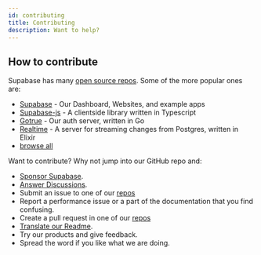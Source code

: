 ```yaml
---
id: contributing
title: Contributing
description: Want to help?
---
```


## How to contribute

Supabase has many [open source repos](https://github.com/orgs/supabase/repositories). Some of the more popular ones are:
  - [Supabase](https://github.com/supabase/supabase) - Our Dashboard, Websites, and example apps
  - [Supabase-js](https://github.com/supabase/supabase-js) - A clientside library written in Typescript
  - [Gotrue](https://github.com/supabase/gotrue) - Our auth server, written in Go
  - [Realtime](https://github.com/supabase/realtime) - A server for streaming changes from Postgres, written in Elixir 
  - [browse all](https://github.com/orgs/supabase/repositories)

Want to contribute? Why not jump into our GitHub repo and:

- [Sponsor Supabase](https://github.com/sponsors/supabase).
- [Answer Discussions](https://github.com/supabase/supabase/discussions).
- Submit an issue to one of our [repos](https://github.com/orgs/supabase/repositories)
- Report a performance issue or a part of the documentation that you find confusing.
- Create a pull request in one of our [repos](https://github.com/orgs/supabase/repositories)
- [Translate our Readme](https://github.com/supabase/supabase/issues/1341).
- Try our products and give feedback.
- Spread the word if you like what we are doing.